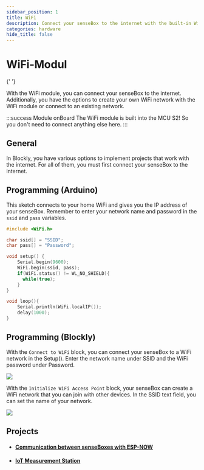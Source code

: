 ```yaml
---
sidebar_position: 1
title: WiFi
description: Connect your senseBox to the internet with the built-in WiFi module.
categories: hardware
hide_title: false
---
```



# WiFi-Modul

<ImageWithText
  size="xl"
  src={wifiModul}
  alt="WiFi Module"
  title="The WiFi module is mounted directly in the center of the board."
/>{' '}

With the WiFi module, you can connect your senseBox to the internet. 
Additionally, you have the options to create your own WiFi network with the WiFi module or connect to an existing network.

:::success Module onBoard
The WiFi module is built into the MCU S2! 
So you don't need to connect anything else here.
:::

## General

In Blockly, you have various options to implement projects that work with the internet. For all of them, you must first connect your senseBox to the internet.

## Programming (Arduino)

This sketch connects to your home WiFi and gives you the IP address of your senseBox. Remember to enter your network name and password in the `ssid` and `pass` variables.

```cpp
#include <WiFi.h>

char ssid[] = "SSID";
char pass[] = "Password";

void setup() {
    Serial.begin(9600);
    WiFi.begin(ssid, pass);
    if(WiFi.status() != WL_NO_SHIELD){
      while(true);
    }
}

void loop(){
    Serial.println(WiFi.localIP());
    delay(1000);
}
```

## Programming (Blockly)

With the `Connect to WiFi` block, you can connect your senseBox to a WiFi network in the Setup(). Enter the network name under SSID and the WiFi password under Password.

![](/img/en/blockly-bilder/web-wifi/blockly-Web-Wifi-1.svg)

With the `Initialize WiFi Access Point` block, your senseBox can create a WiFi network that you can join with other devices. In the SSID text field, you can set the name of your network.

![](/img/en/blockly-bilder/web-wifi/blockly-Web-Wifi-2.svg)

## Projects

- #### [Communication between senseBoxes with ESP-NOW](https://sensebox.de/projects/de/2024-03-24-esp-now)
- #### [IoT Measurement Station](https://sensebox.de/projects/de/2024-01-10-iotmesstation_s2)
